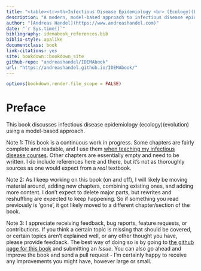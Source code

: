 --- 
title: "<table><tr><th>Infectious Disease Epidemiology <br> (Ecology)(Evolution) <br> - a Model-based Approach (IDEMA)</th><th>![](images/idema_book_logo.png){width=1.5in}</th></tr></table>"
description: "A modern, model-based approach to infectious disease epidemiology"
author: "[Andreas Handel](https://www.andreashandel.com)"
date: "`r Sys.time()`"
bibliography: idemabook_references.bib
biblio-style: apalike
documentclass: book
link-citations: yes
site: bookdown::bookdown_site
github-repo: "andreashandel/IDEMAbook"
url: "https://andreashandel.github.io/IDEMAbook/"
---

```{r, echo = FALSE, include = FALSE}
options(bookdown.render.file_scope = FALSE)
```




# Preface {-}

This book discusses infectious disease epidemiology (ecology)(evolution) using a model-based approach.

Note 1: This book is a continuous work in progress. Some chapters are fairly complete and readable, and I use them [when teaching my infectious disease courses](https://andreashandel.github.io/IDEMAcourse/index.html). Other chapters are essentially empty and need to be written. I do include references here and there, but it's not as thoroughly sources as one would expect from a _real_ textbook.

Note 2: As I keep working on this book (on and off), I will likely be moving material around, adding new chapters, combining existing ones, and adding more content. I don't expect to delete major parts, but rewrites and reshuffling are expected to keep happening. So if something you read previously is 'gone', it got likely moved to a different chapter/section of the book.  

Note 3: I appreciate receiving feedback, bug reports, feature requests, or contributions. If you think a certain topic is missing that should be covered, or certain topics aren't explained well, or any other thought you have, please provide feedback. The best way of doing so is by going to [the github page for this book](https://github.com/andreashandel/IDEMAbook) and submitting an _Issue_. You can also go ahead and improve the book and send a pull request - I'm certainly happy to receive any improvements you might have, however large or small.

